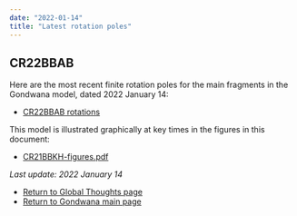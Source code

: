 ```yaml
---
date: "2022-01-14"
title: "Latest rotation poles"
---
```


## CR22BBAB

Here are the most recent finite rotation poles for the main fragments in the Gondwana model, dated 2022 January 14:

* [CR22BBAB rotations](http://www.reeves.nl/upload/CR22BBAB.pdf)

This model is illustrated graphically at key times in the figures in this document:
* [CR21BBKH-figures.pdf](http://www.reeves.nl/upload/CR21BBKH-figures.pdf)

*Last update: 2022 January 14*

* [Return to Global Thoughts page](../other-material)
* [Return to Gondwana main page](../../gondwana)
